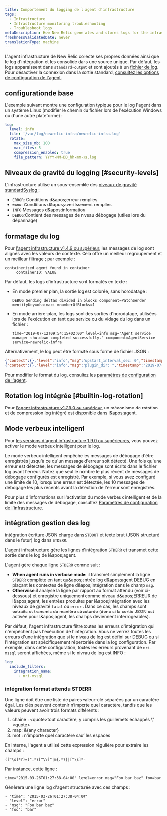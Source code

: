 ```yaml
---
title: Comportement du logging de l'agent d'infrastructure
tags:
  - Infrastructure
  - Infrastructure monitoring troubleshooting
  - Troubleshoot logs
metaDescription: How New Relic generates and stores logs for the infrastructure agent.
freshnessValidatedDate: never
translationType: machine
---
```


L&apos;agent infrastructure de New Relic collecte ses propres données ainsi que le log d&apos;intégration et les consolide dans une source unique. Par défaut, les logs apparaissent dans `standard-output` et sont ajoutés à un [fichier de log](/docs/infrastructure/install-configure-infrastructure/configuration/infrastructure-configuration-settings#log-file). Pour désactiver la connexion dans la sortie standard, [consultez les options de configuration de l&apos;agent](/docs/infrastructure/install-infrastructure-agent/configuration/infrastructure-agent-configuration-settings/#stdout).

## configurationde base

L&apos;exemple suivant montre une configuration typique pour le log l&apos;agent dans un système Linux (modifier le chemin du fichier lors de l&apos;exécution Windows ou d&apos;une autre plateforme) :

```yml
log:
  level: info
  file: '/var/log/newrelic-infra/newrelic-infra.log'
  rotate:
    max_size_mb: 100
    max_files: 5
    compression_enabled: true
    file_pattern: YYYY-MM-DD_hh-mm-ss.log
```

## Niveaux de gravité du logging [#security-levels]

L&apos;infrastructure utilise un sous-ensemble des [niveaux de gravité standard<DNT>Syslog</DNT> ](https://en.wikipedia.org/wiki/Syslog#Severity_level):

* `ERROR`: Conditions d&amp;apos;erreur remplies
* `WARN`: Conditions d&amp;apos;avertissement remplies
* `INFO`:Messages d&amp;apos;information
* `DEBUG`:Contient des messages de niveau débogage (utiles lors du dépannage)

## formatage du log

Pour [l&apos;agent infrastructure v1.4.9 ou supérieur](/docs/release-notes/infrastructure-release-notes/infrastructure-agent-release-notes), les messages de log sont alignés avec les valeurs de contexte. Cela offre un meilleur regroupement et un meilleur filtrage ; par exemple :

```
containerized agent found in container
     containerID: VALUE
```

Par défaut, les logs d’infrastructure sont formatés en texte :

* En mode premier plan, la sortie log est colorée, sans horodatage :

  ```
  DEBUG Sending deltas divided in blocks component=PatchSender mentityKey=ohaimaci mnumberOfBlocks=1
  ```

* En mode arrière-plan, les logs sont des sorties d&apos;horodatage, utilisées lors de l&apos;exécution en tant que service ou du vidage du log dans un fichier :

  ```
  time="2019-07-12T09:54:15+02:00" level=info msg="Agent service manager shutdown completed successfully." component=AgentService service=newrelic-infra
  ```

Alternativement, le log peut être formaté sous forme de fichier JSON :

```json
{"context":{},"level":"info","msg":"upstart_interval_sec: 0","timestamp":"2019-07-11T18:24:03+02:00"}
{"context":{},"level":"info","msg":"plugin_dir: ","timestamp":"2019-07-11T18:24:03+02:00"}
```

Pour modifier le format du log, consultez les [paramètres de configuration de l&apos;agent](/docs/infrastructure/install-infrastructure-agent/configuration/infrastructure-agent-configuration-settings/#log-format).

## Rotation log intégrée [#builtin-log-rotation]

Pour [l&apos;agent infrastructure v1.28.0 ou supérieur](/docs/release-notes/infrastructure-release-notes/infrastructure-agent-release-notes), un mécanisme de rotation et de compression log intégré est disponible dans l&amp;apos;agent.

## Mode verbeux intelligent

Pour [les versions d&apos;agent infrastructure 1.9.0 ou supérieures](/docs/release-notes/infrastructure-release-notes/infrastructure-agent-release-notes), vous pouvez activer le mode verbeux intelligent pour le log.

Le mode verbeux intelligent empêche les messages de débogage d&apos;être enregistrés jusqu&apos;à ce qu&apos;un message d&apos;erreur soit détecté. Une fois qu&apos;une erreur est détectée, les messages de débogage sont écrits dans le fichier log avant l&apos;erreur. Notez que seul le nombre le plus récent de messages de débogage configurés est enregistré. Par exemple, si vous avez configuré une limite de 10, lorsqu&apos;une erreur est détectée, les 10 messages de débogage les plus récents avant la détection de l&apos;erreur sont enregistrés.

Pour plus d&apos;informations sur l&apos;activation du mode verbeux intelligent et de la limite des messages de débogage, consultez [Paramètres de configuration de l&apos;infrastructure](/docs/infrastructure/install-infrastructure-agent/configuration/infrastructure-agent-configuration-settings/#logging-variables).

## intégration gestion des log

intégration écriture JSON charge dans `STDOUT` et texte brut (JSON structuré dans le futur) log dans `STDERR`.

L&apos;agent infrastructure gère les lignes d&apos;intégration `STDERR` et transmet cette sortie dans le log de l&amp;apos;agent.

L&apos;agent gère chaque ligne `STDERR` comme suit :

* <DNT>**When agent runs in verbose mode**</DNT>: il transmet simplement la ligne `STDERR` complète en tant qu&amp;apos;entrée log d&amp;apos;agent DEBUG en plaçant les contextes de ligne d&amp;apos;intégration dans le champ `msg`.
* <DNT>**Otherwise**</DNT>:il analyse la ligne par rapport au format attendu (voir ci-dessous) et enregistre uniquement comme niveau d&amp;apos;ERREUR de l&amp;apos;agent, les entrées produites par l&amp;apos;intégration avec les niveaux de gravité `fatal` ou `error` . Dans ce cas, les champs sont extraits et transmis de manière structurée (donc si la sortie JSON est activée pour l&amp;apos;agent, les champs deviennent interrogeables).

Par défaut, l&apos;agent infrastructure filtre toutes les erreurs d&apos;intégration qui n&apos;empêchent pas l&apos;exécution de l&apos;intégration. Vous ne verrez toutes les erreurs d&apos;une intégration que si le niveau de log est défini sur DEBUG ou si l&apos;intégration est spécifiquement répertoriée dans la log configuration. Par exemple, dans cette configuration, toutes les erreurs provenant de `nri-mssql` seront affichées, même si le niveau de log est INFO :

```yml
log:
  include_filters:
    integration_name:
      - nri-mssql
```

### intégration format attendu STDERR

Une ligne doit être une liste de paires valeur-clé séparées par un caractère égal. Les clés peuvent contenir n’importe quel caractère, tandis que les valeurs peuvent avoir trois formats différents :

1. chaîne : &lt;quote&gt;tout caractère, y compris les guillemets échappés \\&quot;&lt;quote&gt;
2. map: &amp;\{any character}
3. mot : n&apos;importe quel caractère sauf les espaces

En interne, l&apos;agent a utilisé cette expression régulière pour extraire les champs :

```regex
([^\s]*?)=(".*?[^\\]"|&{.*?}|[^\s]*)
```

Par instance, cette ligne :

```
time="2015-03-26T01:27:38-04:00" level=error msg="Foo bar baz" foo=bar
```

Génèrera une ligne log d&apos;agent structurée avec ces champs :

```
- "time": "2015-03-26T01:27:38-04:00"
- "level": "error"
- "msg": "Foo bar baz"
- "foo": "bar"
```
